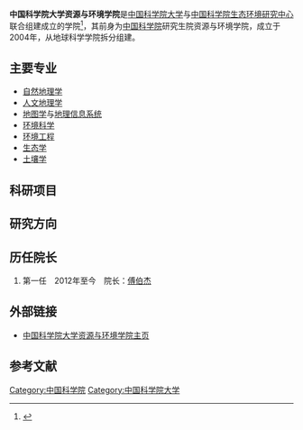 
'''中国科学院大学资源与环境学院'''是[[中国科学院大学|中国科学院大学]]与[[中国科学院生态环境研究中心|中国科学院生态环境研究中心]]联合组建成立的学院<ref>{{Cite web |url=http://admission.gucas.ac.cn/Home/Institute_Detail/8008412011 |title=资源与环境学院 |accessdate=2013-05-04 |archive-date=2013-06-28 |archive-url=https://archive.is/20130628084032/http://admission.gucas.ac.cn/Home/Institute_Detail/8008412011 |dead-url=no }}</ref>，其前身为[[中国科学院|中国科学院]]研究生院资源与环境学院，成立于2004年，从地球科学学院拆分组建。

== 主要专业 ==
* [[自然地理学|自然地理学]]
* [[人文地理学|人文地理学]]
* [[地图学|地图学]]与[[地理信息系统|地理信息系统]]
* [[环境科学|环境科学]]
* [[环境工程|环境工程]]
* [[生态学|生态学]]
* [[土壤学|土壤学]]

== 科研项目 ==

==研究方向==
	 	 	 

==历任院长==

#第一任　2012年至今　院长：[[傅伯杰|傅伯杰]]

==外部链接==
* [http://cre.ucas.ac.cn/ 中国科学院大学资源与环境学院主页]{{Wayback|url=http://cre.ucas.ac.cn/ |date=20160304132237 }}

==参考文献==
{{Reflist}}
{{中国科学院大学}}
[[Category:中国科学院|Category:中国科学院]]
[[Category:中国科学院大学|Category:中国科学院大学]]